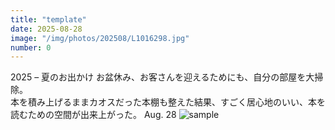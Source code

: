 ```yaml
---
title: "template"
date: 2025-08-28
image: "/img/photos/202508/L1016298.jpg"
number: 0
---
```



<Sheet bkg="#123123" color="#fff">
  <Title
    color="#fff"
    size="l"
    width="10"
    height="1"
    column="1"
    row="11">Japanese Summer Room</Title>
  <RunningHead>2025 – 夏のお出かけ</RunningHead>
  <Vertical
    width="10"
    height="4"
    column="1"
    row="14">
    <Text size="xs">
    お盆休み、お客さんを迎えるためにも、自分の部屋を大掃除。<br />
    本を積み上げるままカオスだった本棚も整えた結果、すごく居心地のいい、本を読むための空間が出来上がった。
    </Text>
  </Vertical>
  <Nombre position="bottom-left">Aug. 28</Nombre>
  <Image src="/img/photos/202508/L1016298.jpg" alt="sample" size="full" />
</Sheet>
